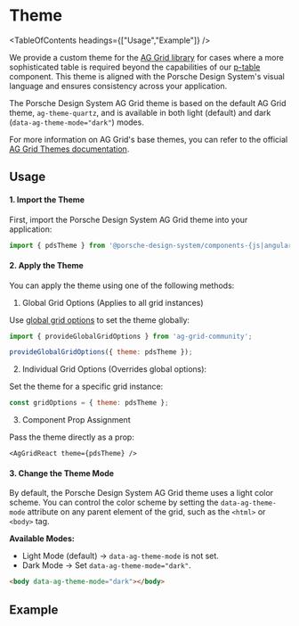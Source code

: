
# Theme

<TableOfContents headings={["Usage","Example"]} />

We provide a custom theme for the [AG Grid library](https://ag-grid.com) for cases where a more sophisticated table is
required beyond the capabilities of our [p-table](components/table/examples) component. This theme is aligned with the
Porsche Design System's visual language and ensures consistency across your application.

The Porsche Design System AG Grid theme is based on the default AG Grid theme, `ag-theme-quartz`, and is available in
both light (default) and dark (`data-ag-theme-mode="dark"`) modes.

For more information on AG Grid's base themes, you can refer to the official
[AG Grid Themes documentation](https://ag-grid.com/javascript-data-grid/themes).

## Usage

#### 1. Import the Theme

First, import the Porsche Design System AG Grid theme into your application:

```js
import { pdsTheme } from '@porsche-design-system/components-{js|angular|react|vue}/ag-grid';
```

#### 2. Apply the Theme

You can apply the theme using one of the following methods:

1. Global Grid Options (Applies to all grid instances)

Use [global grid options](https://ag-grid.com/javascript-data-grid/grid-interface/#global-grid-options) to set the
theme globally:

```js
import { provideGlobalGridOptions } from 'ag-grid-community';

provideGlobalGridOptions({ theme: pdsTheme });
   ```

2. Individual Grid Options (Overrides global options):

Set the theme for a specific grid instance:

```js
const gridOptions = { theme: pdsTheme };
   ```

3. Component Prop Assignment

Pass the theme directly as a prop:

```tsx
<AgGridReact theme={pdsTheme} />
   ```

#### 3. Change the Theme Mode

By default, the Porsche Design System AG Grid theme uses a light color scheme. You can control the color scheme by
setting the `data-ag-theme-mode` attribute on any parent element of the grid, such as the `<html>` or `<body>` tag.

**Available Modes:**

- Light Mode (default) → `data-ag-theme-mode` is not set.
- Dark Mode → Set `data-ag-theme-mode="dark"`.

```html
<body data-ag-theme-mode="dark"></body>
```

## Example
